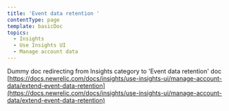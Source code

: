 ```yaml
---
title: 'Event data retention '
contentType: page
template: basicDoc
topics:
  - Insights
  - Use Insights UI
  - Manage account data
---
```


Dummy doc redirecting from Insights category to 'Event data retention' doc [https://docs.newrelic.com/docs/insights/use-insights-ui/manage-account-data/extend-event-data-retention](https://docs.newrelic.com/docs/insights/use-insights-ui/manage-account-data/extend-event-data-retention)
